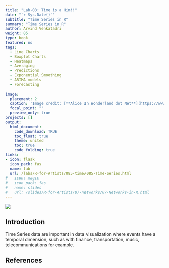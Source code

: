 ```yaml
---
title: "Lab-08: Time is a Him!!"
date: "`r Sys.Date()`"
subtitle: "Time Series in R"
summary: "Time Series in R"
author: Arvind Venkatadri
weight: 85
type: book
featured: no
tags:
  - Line Charts
  - Boxplot Charts
  - Heatmaps
  - Averaging
  - Predictions
  - Exponential Smoothing
  - ARIMA models
  - Forecasting
  
image:
  placement: 2
  caption: 'Image credit: [**Alice In Wonderland dot Net**](https://www.alice-in-wonderland.net/)'
  focal_point: ""
  preview_only: true
projects: []
output: 
  html_document:
    code_download: TRUE
    toc_float: true
    theme: united
    toc: true
    code_folding: true
links:
- icon: flask
  icon_pack: fas
  name: lab
  url: /labs/R-for-Artists/085-time/085-Time-Series.html
# - icon: magic
#   icon_pack: fas
#   name: slides
#   url: /slides/R-for-Artists/07-networks/07-Networks-in-R.html
---
```


![](featured.jpg)


## Introduction

Time Series data are important in data visualization where events have a temporal dimension, such as with finance, transportation, music, telecommunications for example. 



## References


